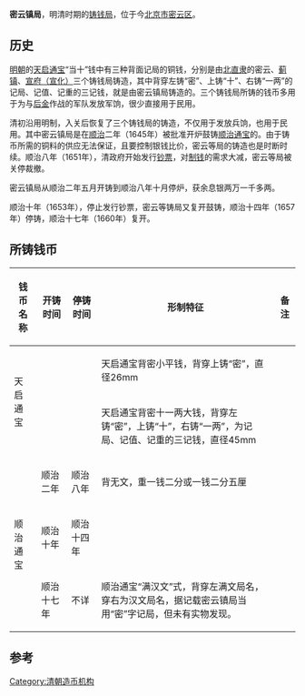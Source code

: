 '''密云镇局'''，明清时期的[[铸钱局|铸钱局]]，位于今[[北京市|北京市]][[密云区|密云区]]。

== 历史 ==
[[明朝|明朝]]的[[天启通宝|天启通宝]]“当十”钱中有三种背面记局的铜钱，分别是由[[北直隶|北直隶]]的密云、[[蓟州镇局|蓟镇]]、[[宣府钱局|宣府（宣化）]]三个铸钱局铸造，其中背穿左铸“密”、上铸“十”、右铸“一两”的记局、记值、记重的三记钱，就是由密云镇局铸造的。三个铸钱局所铸的钱币多用于为与[[后金|后金]]作战的军队发放军饷，很少直接用于民用。{{参|name=liug|刘果肖. 宝直局初探. 《河北师范大学》 2012年}}

清初沿用明制，入关后恢复了三个铸钱局的铸造，不仅用于发放兵饷，也用于民用。其中密云镇局是在[[顺治|顺治]]二年（1645年）被批准开炉鼓铸[[顺治通宝|顺治通宝]]的。由于铸币所需的铜料的供应无法保证，且要控制银钱比价，密云等局的铸造也是时断时续。顺治八年（1651年），清政府开始发行[[大清宝钞|钞票]]，对[[制钱|制钱]]的需求大减，密云等局被关停裁撤。{{参|name=liug}}

密云镇局从顺治二年五月开铸到顺治八年十月停炉，获余息银两万一千多两。

顺治十年（1653年），停止发行钞票，密云等铸局又复开鼓铸，顺治十四年（1657年）停铸，顺治十七年（1660年）复开。

== 所铸钱币 ==
{| class="wikitable"
|-
! 钱币名称 !! 开铸时间 !! 停铸时间 !! 形制特征 !! 备注
|-
| rowspan=2 | 天启通宝 ||  ||  || 天启通宝背密小平钱，背穿上铸“密”，直径26mm || 
|-
|  ||  || 天启通宝背密十一两大钱，背穿左铸“密”，上铸“十”，右铸“一两”，为记局、记值、记重的三记钱，直径45mm || 
|-
| rowspan=3 | 顺治通宝 || 顺治二年 || 顺治八年 || 背无文，重一钱二分或一钱二分五厘 || 
|-
| 顺治十年 || 顺治十四年 ||  ||
|-
| 顺治十七年 || 不详 || 顺治通宝“满汉文”式，背穿左满文局名，穿右为汉文局名，据记载密云镇局当用“密”字记局，但未有实物发现。 || 
|}

== 参考 ==
<references group="參"/>

{{清代货币}}

[[Category:清朝造币机构|Category:清朝造币机构]]